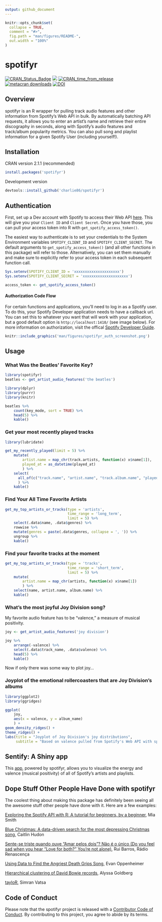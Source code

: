 ```yaml
---
output: github_document
---
```


<!-- README.md is generated from README.Rmd. Please edit that file -->

```r
knitr::opts_chunk$set(
  collapse = TRUE,
  comment = "#>",
  fig.path = "man/figures/README-",
  out.width = "100%"
)
```

# spotifyr

<!-- badges: start -->
[![CRAN_Status_Badge](http://www.r-pkg.org/badges/version/spotifyr?color=brightgreen)](https://cran.r-project.org/package=spotifyr)
![](http://cranlogs.r-pkg.org/badges/spotifyr?color=brightgreen)
[![CRAN_time_from_release](https://www.r-pkg.org/badges/ago/spotifyr)](https://cran.r-project.org/package=spotifyr)
[![metacran downloads](https://cranlogs.r-pkg.org/badges/spotifyr)](https://cran.r-project.org/package=spotifyr)
[![DOI](https://zenodo.org/badge/DOI/10.5281/zenodo.5638489.svg)](https://doi.org/10.5281/zenodo.5638489)
<!-- badges: end -->
 
## Overview

spotifyr is an R wrapper for pulling track audio features and other information from Spotify's Web API in bulk. By automatically batching API requests, it allows you to enter an artist's name and retrieve their entire discography in seconds, along with Spotify's audio features and track/album popularity metrics. You can also pull song and playlist information for a given Spotify User (including yourself!).

## Installation

CRAN version 2.1.1 (recommended)

```r
install.packages('spotifyr')
```

Development version

```r
devtools::install_github('charlie86/spotifyr')
```

## Authentication

First, set up a Dev account with Spotify to access their Web API [here](https://developer.spotify.com/my-applications/#!/applications). This will give you your `Client ID` and `Client Secret`. Once you have those, you can pull your access token into R with `get_spotify_access_token()`. 

The easiest way to authenticate is to set your credentials to the System Environment variables `SPOTIFY_CLIENT_ID` and `SPOTIFY_CLIENT_SECRET`. The default arguments to `get_spotify_access_token()` (and all other functions in this package) will refer to those. Alternatively, you can set them manually and make sure to explicitly refer to your access token in each subsequent function call.

```r
Sys.setenv(SPOTIFY_CLIENT_ID = 'xxxxxxxxxxxxxxxxxxxxx')
Sys.setenv(SPOTIFY_CLIENT_SECRET = 'xxxxxxxxxxxxxxxxxxxxx')

access_token <- get_spotify_access_token()
```

#### Authorization Code Flow

For certain functions and applications, you'll need to log in as a Spotify user. To do this, your Spotify Developer application needs to have a callback url. You can set this to whatever you want that will work with your application, but a good default option is `http://localhost:1410/` (see image below). For more information on authorization, visit the offical [Spotify Developer Guide](https://developer.spotify.com/documentation/general/guides/authorization-guide/).


```r
knitr::include_graphics('man/figures/spotifyr_auth_screenshot.png')
```


## Usage

### What Was the Beatles' Favorite Key?

```r
library(spotifyr)
beatles <- get_artist_audio_features('the beatles')
```

```r
library(dplyr)
library(purrr)
library(knitr)

beatles %>% 
    count(key_mode, sort = TRUE) %>% 
    head(5) %>% 
    kable()
```

### Get your most recently played tracks

```r
library(lubridate)

get_my_recently_played(limit = 5) %>% 
    mutate(
        artist.name = map_chr(track.artists, function(x) x$name[1]),
        played_at = as_datetime(played_at)
        ) %>% 
    select(
      all_of(c("track.name", "artist.name", "track.album.name", "played_at"))
      ) %>% 
    kable()
```


### Find Your All Time Favorite Artists

```r
get_my_top_artists_or_tracks(type = 'artists', 
                             time_range = 'long_term', 
                             limit = 5) %>% 
    select(.data$name, .data$genres) %>% 
    rowwise %>% 
    mutate(genres = paste(.data$genres, collapse = ', ')) %>% 
    ungroup %>% 
    kable()
```

### Find your favorite tracks at the moment

```r
get_my_top_artists_or_tracks(type = 'tracks', 
                             time_range = 'short_term', 
                             limit = 5) %>% 
    mutate(
        artist.name = map_chr(artists, function(x) x$name[1])
        ) %>% 
    select(name, artist.name, album.name) %>% 
    kable()
```

### What's the most joyful Joy Division song?

My favorite audio feature has to be "valence," a measure of musical positivity.

```r
joy <- get_artist_audio_features('joy division')
```

```r
joy %>% 
    arrange(-valence) %>% 
    select(.data$track_name, .data$valence) %>% 
    head(5) %>% 
    kable()
```

Now if only there was some way to plot joy...

### Joyplot of the emotional rollercoasters that are Joy Division's albums

```r
library(ggplot2)
library(ggridges)

ggplot(
    joy, 
    aes(x = valence, y = album_name)
    ) + 
geom_density_ridges() + 
theme_ridges() +
labs(title = "Joyplot of Joy Division's joy distributions", 
     subtitle = "Based on valence pulled from Spotify's Web API with spotifyr")
```

## Sentify: A Shiny app
This [app](http://rcharlie.net/sentify/), powered by spotifyr, allows you to visualize the energy and valence (musical positivity) of all of Spotify's artists and playlists.

## Dope Stuff Other People Have Done with spotifyr

The coolest thing about making this package has definitely been seeing all the awesome stuff other people have done with it. Here are a few examples:

[Exploring the Spotify API with R: A tutorial for beginners, by a beginner](https://msmith7161.github.io/what-is-speechiness/), Mia Smith

[Blue Christmas: A data-driven search for the most depressing Christmas song](https://caitlinhudon.com/2017/12/22/blue-christmas/), Caitlin Hudon

[Sente-se triste quando ouve "Amar pelos dois"? Não é o único (Do you feel sad when you hear "Love for both?" You're not alone)](https://rr.sapo.pt/especial/112355/sente-se-triste-quando-ouve-amar-pelos-dois-nao-e-o-unico), Rui Barros, Rádio Renascença

[Using Data to Find the Angriest Death Grips Song](https://medium.com/@evanopp/angriest-death-grips-data-anger-502168c1c2f0), Evan Oppenheimer

[Hierarchical clustering of David Bowie records](https://twitter.com/WireMonkey/status/1009915034246565891?s=19), Alyssa Goldberg

[tayloR](https://medium.com/@simranvatsa5/taylor-f656e2a09cc3), Simran Vatsa

## Code of Conduct

Please note that the spotifyr project is released with a [Contributor Code of Conduct](https://contributor-covenant.org/version/2/0/CODE_OF_CONDUCT.html). By contributing to this project, you agree to abide by its terms.
